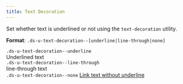 ```yaml
---
title: Text Decoration
---
```


Set whether text is underlined or not using the `text-decoration` utility.

**Format**: `.ds-u-text-decoration--[underline|line-through|none]`

<EmbeddedExample>
  <section class="example-list">
    <article>
      <code class="ds-margin-bottom--1">.ds-u-text-decoration--underline</code>
      <div class="ds-u-text-decoration--underline">Underlined text</div>
    </article>
    <article>
      <code class="ds-margin-bottom--1">.ds-u-text-decoration--line-through</code>
      <div class="ds-u-text-decoration--line-through">line-through text</div>
    </article>
    <article>
      <code class="ds-margin-bottom--1">.ds-u-text-decoration--none</code>
      <a class="ds-u-text-decoration--none" href="#">
        Link text without underline
      </a>
    </article>
  </section>
</EmbeddedExample>
